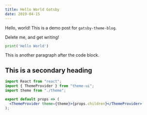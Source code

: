 ```yaml
---
title: Hello World Gatsby
date: 2019-04-15
---
```


Hello, world! This is a demo post for `gatsby-theme-blog`.

Delete me, and get writing!

```python
print('Hello World')
```

This is another paragraph after the code block.

## This is a secondary heading

```jsx
import React from "react";
import { ThemeProvider } from "theme-ui";
import theme from "./theme";

export default props => (
  <ThemeProvider theme={theme}>{props.children}</ThemeProvider>
);
```